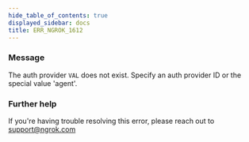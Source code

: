 ```yaml
---
hide_table_of_contents: true
displayed_sidebar: docs
title: ERR_NGROK_1612
---
```




### Message

The auth provider `VAL` does not exist. Specify an auth provider ID or the special value 'agent'.

<ErrorDetails error="err_ngrok_1612" />

### Further help

If you're having trouble resolving this error, please reach out to [support@ngrok.com](mailto:support@ngrok.com?subject=Help%20with%20ERR_NGROK_1612)
